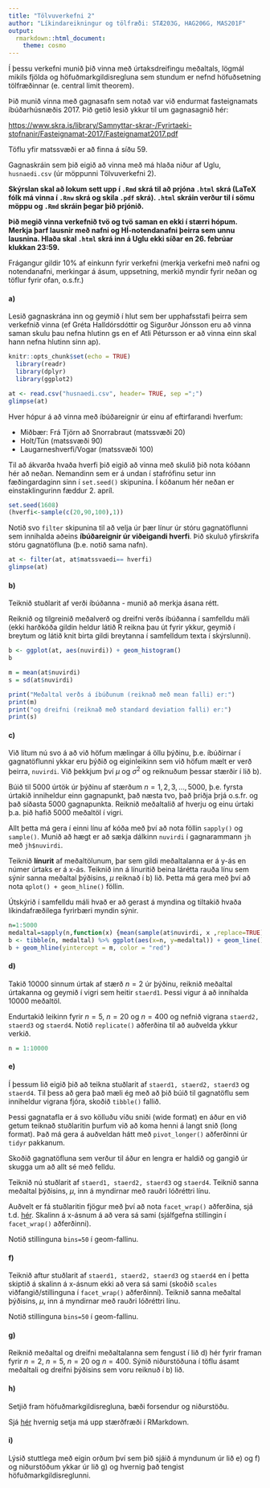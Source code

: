 ```yaml
---
title: "Tölvuverkefni 2"
author: "Líkindareikningur og tölfræði: STÆ203G, HAG206G, MAS201F"
output: 
  rmarkdown::html_document:
    theme: cosmo
---
```


Í þessu verkefni munið þið vinna með úrtaksdreifingu meðaltals,
lögmál mikils fjölda og höfuðmarkgildisregluna sem stundum er nefnd höfuðsetning tölfræðinnar (e. central limit theorem).

Þið munið vinna með gagnasafn sem notað var við endurmat fasteignamats íbúðarhúsnæðis 2017. Þið getið lesið ykkur til um gagnasagnið hér:

<https://www.skra.is/library/Samnyttar-skrar-/Fyrirtaeki-stofnanir/Fasteignamat-2017/Fasteignamat2017.pdf>

Töflu yfir matssvæði er að finna á síðu 59.

Gagnaskráin sem þið eigið að vinna með má hlaða niður af Uglu, `husnaedi.csv` (úr möppunni Tölvuverkefni 2).

**Skýrslan skal að lokum sett upp í ` .Rmd ` skrá til að prjóna ` .html ` skrá (LaTeX fólk má vinna í ` .Rnw ` skrá og skila ` .pdf ` skrá).
` .html ` skráin verður til í sömu möppu og ` .Rmd ` skráin þegar þið prjónið.**

**Þið megið vinna verkefnið tvö og tvö saman en ekki í stærri hópum.
Merkja þarf lausnir með nafni og HÍ-notendanafni þeirra sem unnu lausnina.
Hlaða skal ` .html ` skrá inn á Uglu ekki síðar en 26. febrúar klukkan 23:59.**

Frágangur gildir 10% af einkunn fyrir verkefni
(merkja verkefni með nafni og notendanafni, merkingar á ásum, uppsetning, merkið myndir fyrir neðan og töflur fyrir ofan, o.s.fr.) 

#### a)
Lesið gagnaskrána inn og geymið í hlut sem ber upphafsstafi þeirra sem verkefnið vinna
(ef Gréta Halldórsdóttir og Sigurður Jónsson eru að vinna saman skulu þau nefna hlutinn gs en ef Atli Pétursson er að vinna einn skal hann nefna hlutinn sinn ap).

```r
knitr::opts_chunk$set(echo = TRUE)
  library(readr)
  library(dplyr)
  library(ggplot2)
```

```r
at <- read.csv("husnaedi.csv", header= TRUE, sep =";")
glimpse(at)
```

Hver hópur á að vinna með íbúðareignir úr einu af eftirfarandi hverfum:

- Miðbær: Frá Tjörn að Snorrabraut (matssvæði 20)
- Holt/Tún (matssvæði 90)
- Laugarneshverfi/Vogar (matssvæði 100)

Til að ákvarða hvaða hverfi þið eigið að vinna með skulið þið nota kóðann hér að neðan.
Nemandinn sem er á undan í stafrófinu setur inn fæðingardaginn sinn í `set.seed() ` skipunina.
Í kóðanum hér neðan er einstaklingurinn fæddur 2. apríl.
```r
set.seed(1608)
(hverfi<-sample(c(20,90,100),1))
```

Notið svo `filter` skipunina til að velja úr þær línur úr stóru gagnatöflunni sem innihalda aðeins **íbúðareignir úr viðeigandi hverfi**.
Þið skuluð yfirskrifa stóru gagnatöfluna (þ.e. notið sama nafn). 
```r
at <- filter(at, at$matssvaedi== hverfi)
glimpse(at)
```

#### b)
Teiknið stuðlarit af verði íbúðanna - munið að merkja ásana rétt.

Reiknið og tilgreinið meðalverð og dreifni verðs íbúðanna í samfelldu máli
(ekki harðkóða gildin heldur látið R reikna þau út fyrir ykkur, geymið í breytum og látið knit birta gildi breytanna í samfelldum texta í skýrslunni).

```r
b <- ggplot(at, aes(nuvirdi)) + geom_histogram()
b
```

```r
m = mean(at$nuvirdi)
s = sd(at$nuvirdi)

print("Meðaltal verðs á íbúðunum (reiknað með mean falli) er:")
print(m)
print("og dreifni (reiknað með standard deviation falli) er:")
print(s)
```
#### c)
Við lítum nú svo á að við höfum mælingar á öllu þýðinu, þ.e. íbúðirnar í gagnatöflunni ykkar eru þýðið og eiginleikinn sem við höfum mælt er verð þeirra, `nuvirdi`.
Við þekkjum því $\mu$ og $\sigma^2$ og reiknuðum þessar stærðir í lið b). 

Búið til 5000 úrtök úr þýðinu af stærðum $n = 1, 2, 3, \ldots, 5000$,
þ.e. fyrsta úrtakið inniheldur einn gagnapunkt, það næsta tvo, það þriðja þrjá o.s.fr. og það síðasta 5000 gagnapunkta.
Reiknið meðaltalið af hverju og einu úrtaki þ.a. þið hafið 5000 meðaltöl í vigri.

Allt þetta má gera í einni línu af kóða með því að nota föllin `sapply()` og `sample()`.
Munið að hægt er að sækja dálkinn `nuvirdi` í gagnarammann `jh` með `jh$nuvirdi`.

Teiknið **línurit** af meðaltölunum, þar sem gildi meðaltalanna er á y-ás en númer úrtaks er á x-ás.
Teiknið inn á línuritið beina lárétta rauða línu sem sýnir sanna meðaltal þýðisins, $\mu$ reiknað í b) lið.
Þetta má gera með því að nota `qplot() + geom_hline()` föllin.

Útskýrið í samfelldu máli hvað er að gerast á myndina og tiltakið hvaða líkindafræðilega fyrirbæri myndin sýnir.

```r
n=1:5000
medaltal=sapply(n,function(x) {mean(sample(at$nuvirdi, x ,replace=TRUE))})
b <- tibble(n, medaltal) %>% ggplot(aes(x=n, y=medaltal)) + geom_line()
b + geom_hline(yintercept = m, color = "red")

```


#### d)

Takið 10000 sinnum úrtak af stærð $n = 2$ úr þýðinu, reiknið meðaltal úrtakanna og geymið í vigri sem heitir `staerd1`.
Þessi vigur á að innihalda 10000 meðaltöl.

Endurtakið leikinn fyrir $n = 5, \ n = 20$ og $n = 400$ og nefnið vigrana `staerd2, staerd3 ` og ` staerd4`.
Notið `replicate()` aðferðina til að auðvelda ykkur verkið.

```r
n = 1:10000

```


#### e)
Í þessum lið eigið þið að teikna stuðlarit af ` staerd1, staerd2, staerd3 ` og ` staerd4`.
Til þess að gera það mæli ég með að þið búið til gagnatöflu sem inniheldur vigrana fjóra, skoðið `tibble()` fallið.

Þessi gagnatafla er á svo kölluðu víðu sniði (wide format) en áður en við getum teiknað stuðlaritin þurfum við að koma henni á langt snið (long format).
Það má gera á auðveldan hátt með ` pivot_longer() ` aðferðinni úr ` tidyr ` pakkanum.

Skoðið gagnatöfluna sem verður til áður en lengra er haldið og gangið úr skugga um að allt sé með felldu. 

Teiknið nú stuðlarit af `staerd1, staerd2, staerd3 ` og ` staerd4`.
Teiknið sanna meðaltal þýðisins, $\mu$, inn á myndirnar með rauðri lóðréttri línu.

Auðvelt er fá stuðlaritin fjögur með því að nota ` facet_wrap()` aðferðina, sjá t.d. [hér](http://docs.ggplot2.org/0.9.3.1/facet_wrap.html).
Skalinn á x-ásnum á að vera sá sami (sjálfgefna stillingin í ` facet_wrap()` aðferðinni).

Notið stillinguna `bins=50` í geom-fallinu.

#### f)
Teiknið aftur stuðlarit af `staerd1, staerd2, staerd3 ` og ` staerd4`
en í þetta skiptið á skalinn á x-ásnum ekki að vera sá sami (skoðið `scales` viðfangið/stillinguna í `facet_wrap()` aðferðinni).
Teiknið sanna meðaltal þýðisins, $\mu$, inn á myndirnar með rauðri lóðréttri línu.

Notið stillinguna `bins=50` í geom-fallinu.

#### g)
Reiknið meðaltal og dreifni meðaltalanna sem fengust í lið d) hér fyrir framan fyrir $n = 2, \ n = 5, \ n = 20$ og $n = 400$.
Sýnið niðurstöðuna í töflu ásamt meðaltali og dreifni þýðisins sem voru reiknuð í b) lið.

#### h)
Setjið fram höfuðmarkgildisregluna, bæði forsendur og niðurstöðu.

Sjá [hér](https://rpruim.github.io/s341/S19/from-class/MathinRmd.html) hvernig setja má upp stærðfræði í RMarkdown.

#### i) 
Lýsið stuttlega með eigin orðum því sem þið sjáið á myndunum úr lið e) og f) og niðurstöðum ykkar úr lið g) og hvernig það tengist höfuðmarkgildisreglunni.

